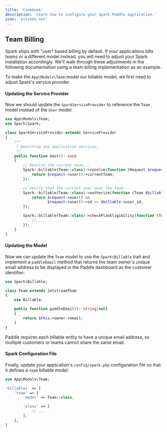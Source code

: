 ```yaml
---
title: 'Cookbook'
description: 'Learn how to configure your Spark Paddle application.'
icon: 'kitchen-set'
---
```


## Team Billing

Spark ships with "user" based billing by default. If your applications bills teams or a different model instead, you will need to adjust your Spark installation accordingly. We'll walk through these adjustments in the following documentation using a team billing implementation as an example.

To make the `App\Models\Team` model our billable model, we first need to adjust Spark's service provider.

#### Updating the Service Provider

Now we should update the `SparkServiceProvider` to reference the `Team` model instead of the `User` model:

```php app/Providers/SparkServiceProvider.php
use App\Models\Team;
use Spark\Spark;

class SparkServiceProvider extends ServiceProvider
{
    /**
     * Bootstrap any application services.
     */
    public function boot(): void
    {
        // Resolve the current team...
        Spark::billable(Team::class)->resolve(function (Request $request) {
            return $request->user()->currentTeam;
        });

        // Verify that the current user owns the team...
        Spark::billable(Team::class)->authorize(function (Team $billable, Request $request) {
            return $request->user() &&
                   $request->user()->id == $billable->user_id;
        });

        Spark::billable(Team::class)->checkPlanEligibility(function (Team $billable, Plan $plan) {
            // ...
        });
    }
}
```

#### Updating the Model

Now we can update the `Team` model to use the `Spark\Billable` trait and implement a `paddleEmail` method that returns the team owner's unique email address to be displayed in the Paddle dashboard as the customer identifier:

```php app/Models/Team.php
use Spark\Billable;

class Team extends JetstreamTeam
{
    use Billable;

    public function paddleEmail(): string|null
    {
        return $this->owner->email;
    }
}
```

Paddle requires each billable entity to have a unique email address, so multiple customers or teams cannot share the same email.

#### Spark Configuration File

Finally, update your application's `config/spark.php` configuration file so that it defines a `team` billable model:

```php config/spark.php
use App\Models\Team;

'billables' => [
    'team' => [
        'model' => Team::class,

        'plans' => [
            // ...
        ],
    ],
]
```

